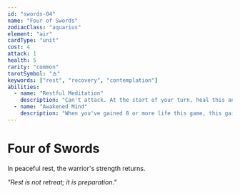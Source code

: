 ```yaml
---
id: "swords-04"
name: "Four of Swords"
zodiacClass: "aquarius"
element: "air"
cardType: "unit"
cost: 4
attack: 1
health: 5
rarity: "common"
tarotSymbol: "🜁"
keywords: ["rest", "recovery", "contemplation"]
abilities:
  - name: "Restful Meditation"
    description: "Can't attack. At the start of your turn, heal this and your hero for 2"
  - name: "Awakened Mind"
    description: "When you've gained 8 or more life this game, this gains +4/+0 and can attack"
---
```


# Four of Swords

In peaceful rest, the warrior's strength returns.

*"Rest is not retreat; it is preparation."*
